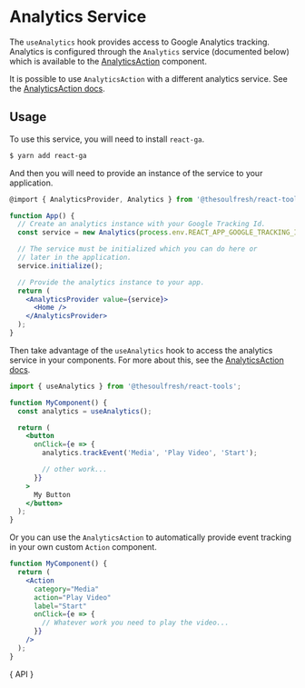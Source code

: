 

<Meta title="Hooks/Analytics" />

# Analytics Service

The `useAnalytics` hook provides access to Google Analytics tracking.
Analytics is configured through the `Analytics` service (documented below)
which is available to the [AnalyticsAction](?path=/docs/components-actions--unstyled-actions)
component.

It is possible to use `AnalyticsAction` with a different analytics
service. See the [AnalyticsAction docs](?path=/docs/components-actions--unstyled-actions).

## Usage

To use this service, you will need to install `react-ga`.

```bash
$ yarn add react-ga
```

And then you will need to provide an instance of the service to
your application.

```jsx
@import { AnalyticsProvider, Analytics } from '@thesoulfresh/react-tools';

function App() {
  // Create an analytics instance with your Google Tracking Id.
  const service = new Analytics(process.env.REACT_APP_GOOGLE_TRACKING_ID);

  // The service must be initialized which you can do here or
  // later in the application.
  service.initialize();

  // Provide the analytics instance to your app.
  return (
    <AnalyticsProvider value={service}>
      <Home />
    </AnalyticsProvider>
  );
}
```

Then take advantage of the `useAnalytics` hook to access the analytics
service in your components. For more about this, see the
[AnalyticsAction docs](?path=/docs/components-actions--unstyled-actions).

```jsx
import { useAnalytics } from '@thesoulfresh/react-tools';

function MyComponent() {
  const analytics = useAnalytics();

  return (
    <button
      onClick={e => {
        analytics.trackEvent('Media', 'Play Video', 'Start');

        // other work...
      }}
    >
      My Button
    </button>
  );
}
```

Or you can use the `AnalyticsAction` to automatically provide event tracking
in your own custom `Action` component.

```jsx
function MyComponent() {
  return (
    <Action
      category="Media"
      action="Play Video"
      label="Start"
      onClick={e => {
        // Whatever work you need to play the video...
      }}
    />
  );
}
```

<Description>{ API }</Description>

